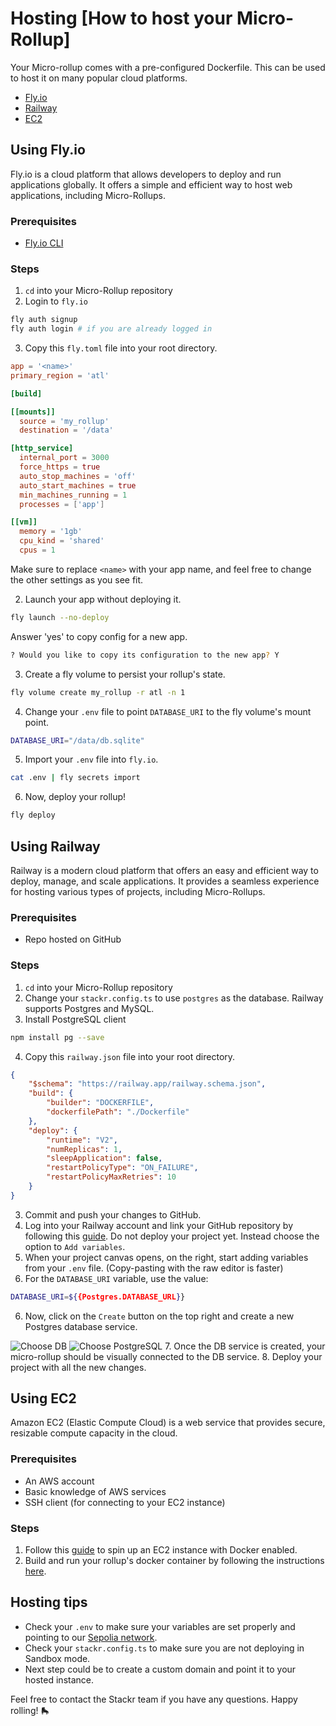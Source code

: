 # Hosting [How to host your Micro-Rollup]

Your Micro-rollup comes with a pre-configured Dockerfile. This can be used to host it on many popular cloud platforms.

- [Fly.io](#using-flyio)
- [Railway](#using-railway)
- [EC2](#using-ec2)

## Using Fly.io

Fly.io is a cloud platform that allows developers to deploy and run applications globally. It offers a simple and efficient way to host web applications, including Micro-Rollups.

### Prerequisites

- [Fly.io CLI](https://fly.io/docs/hands-on/install-flyctl/)

### Steps

1. `cd` into your Micro-Rollup repository
2. Login to `fly.io`
```bash [Terminal]
fly auth signup
fly auth login # if you are already logged in
```

3. Copy this `fly.toml` file into your root directory.
```toml [fly.toml]
app = '<name>'
primary_region = 'atl'

[build]

[[mounts]]
  source = 'my_rollup'
  destination = '/data'

[http_service]
  internal_port = 3000
  force_https = true
  auto_stop_machines = 'off'
  auto_start_machines = true
  min_machines_running = 1
  processes = ['app']

[[vm]]
  memory = '1gb'
  cpu_kind = 'shared'
  cpus = 1
```
Make sure to replace `<name>` with your app name, and feel free to change the other settings as you see fit.

2. Launch your app without deploying it.
```bash
fly launch --no-deploy
```

Answer 'yes' to copy config for a new app.

```bash
? Would you like to copy its configuration to the new app? Y
```
3. Create a fly volume to persist your rollup's state.
```bash
fly volume create my_rollup -r atl -n 1
```
4. Change your `.env` file to point `DATABASE_URI` to the fly volume's mount point.
```bash [.env]
DATABASE_URI="/data/db.sqlite"
```
5. Import your `.env` file into `fly.io`.
```bash
cat .env | fly secrets import
```
6. Now, deploy your rollup!
```bash
fly deploy
```


## Using Railway

Railway is a modern cloud platform that offers an easy and efficient way to deploy, manage, and scale applications. It provides a seamless experience for hosting various types of projects, including Micro-Rollups.

### Prerequisites

- Repo hosted on GitHub

### Steps

1. `cd` into your Micro-Rollup repository
2. Change your `stackr.config.ts` to use `postgres` as the database. Railway supports Postgres and MySQL.
3. Install PostgreSQL client
```bash [Terminal]
npm install pg --save
```
4. Copy this `railway.json` file into your root directory.
```json [railway.json]
{
    "$schema": "https://railway.app/railway.schema.json",
    "build": {
        "builder": "DOCKERFILE",
        "dockerfilePath": "./Dockerfile"
    },
    "deploy": {
        "runtime": "V2",
        "numReplicas": 1,
        "sleepApplication": false,
        "restartPolicyType": "ON_FAILURE",
        "restartPolicyMaxRetries": 10
    }
}
```
3. Commit and push your changes to GitHub.
4. Log into your Railway account and link your GitHub repository by following this [guide](https://docs.railway.app/quick-start#deploying-your-project---from-github).
Do not deploy your project yet. Instead choose the option to `Add variables`.
5. When your project canvas opens, on the right, start adding variables from your `.env` file. (Copy-pasting with the raw editor is faster)
6. For the `DATABASE_URI` variable, use the value:
```bash
DATABASE_URI=${{Postgres.DATABASE_URL}}
```
6. Now, click on the `Create` button on the top right and create a new Postgres database service.
<img src="/assets/postgres-db.png" alt="Choose DB" />
<img src="/assets/postgres-railway.png" alt="Choose PostgreSQL" />
7. Once the DB service is created, your micro-rollup should be visually connected to the DB service.
8. Deploy your project with all the new changes.


## Using EC2

Amazon EC2 (Elastic Compute Cloud) is a web service that provides secure, resizable compute capacity in the cloud.

### Prerequisites

- An AWS account
- Basic knowledge of AWS services
- SSH client (for connecting to your EC2 instance)

### Steps

1. Follow this [guide](https://hostadvice.com/how-to/web-hosting/containers/how-to-use-docker-containers-with-aws-ec2/) to spin up an EC2 instance with Docker enabled.
2. Build and run your rollup's docker container by following the instructions [here](/build/zero-to-one/run-it).

## Hosting tips
- Check your `.env` to make sure your variables are set properly and pointing to our [Sepolia network](/build/references/providers-and-rpc).
- Check your `stackr.config.ts` to make sure you are not deploying in Sandbox mode.
- Next step could be to create a custom domain and point it to your hosted instance.

Feel free to contact the Stackr team if you have any questions.
Happy rolling! 🛼
